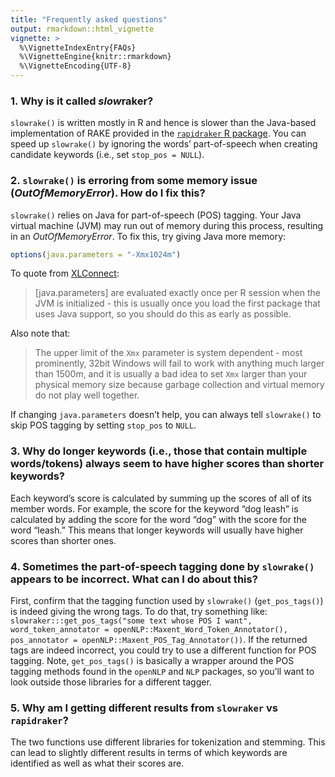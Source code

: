 ```yaml
---
title: "Frequently asked questions"
output: rmarkdown::html_vignette
vignette: >
  %\VignetteIndexEntry{FAQs}
  %\VignetteEngine{knitr::rmarkdown}
  %\VignetteEncoding{UTF-8}
---
```


### 1. Why is it called *slow*raker?

`slowrake()` is written mostly in R and hence is slower than the Java-based implementation of RAKE provided in the [`rapidraker` R package](https://github.com/crew102/rapidraker). You can speed up `slowrake()` by ignoring the words' part-of-speech when creating candidate keywords (i.e., set `stop_pos = NULL`).

### 2. `slowrake()` is erroring from some memory issue (*OutOfMemoryError*). How do I fix this?

`slowrake()` relies on Java for part-of-speech (POS) tagging. Your Java virtual machine (JVM) may run out of memory during this process, resulting in an *OutOfMemoryError*. To fix this, try giving Java more memory:

```r
options(java.parameters = "-Xmx1024m")
```

To quote from [XLConnect](https://CRAN.R-project.org/package=XLConnect/vignettes/XLConnect.pdf):

> [java.parameters] are evaluated exactly once per R session when the JVM is initialized - this is usually once you load the first package that uses Java support, so you should do this as early as possible. 

Also note that:

> The upper limit of the `Xmx` parameter is system dependent - most prominently, 32bit Windows will fail to work with anything much larger than 1500m, and it is usually a bad idea to set `Xmx` larger than your physical memory size because garbage collection and virtual memory do not play well together.

If changing `java.parameters` doesn't help, you can always tell `slowrake()` to skip POS tagging by setting `stop_pos` to `NULL`.

### 3. Why do longer keywords (i.e., those that contain multiple words/tokens) always seem to have higher scores than shorter keywords?
 
Each keyword's score is calculated by summing up the scores of all of its member words. For example, the score for the keyword "dog leash" is calculated by adding the score for the word "dog" with the score for the word "leash." This means that longer keywords will usually have higher scores than shorter ones.

### 4. Sometimes the part-of-speech tagging done by `slowrake()` appears to be incorrect. What can I do about this?

First, confirm that the tagging function used by `slowrake()` (`get_pos_tags()`) is indeed giving the wrong tags. To do that, try something like: `slowraker:::get_pos_tags("some text whose POS I want", word_token_annotator = openNLP::Maxent_Word_Token_Annotator(), pos_annotator = openNLP::Maxent_POS_Tag_Annotator())`. If the returned tags are indeed incorrect, you could try to use a different function for POS tagging. Note, `get_pos_tags()` is basically a wrapper around the POS tagging methods found in the `openNLP` and `NLP` packages, so you'll want to look outside those libraries for a different tagger.

### 5. Why am I getting different results from `slowraker` vs `rapidraker`?

The two functions use different libraries for tokenization and stemming. This can lead to slightly different results in terms of which keywords are identified as well as what their scores are.